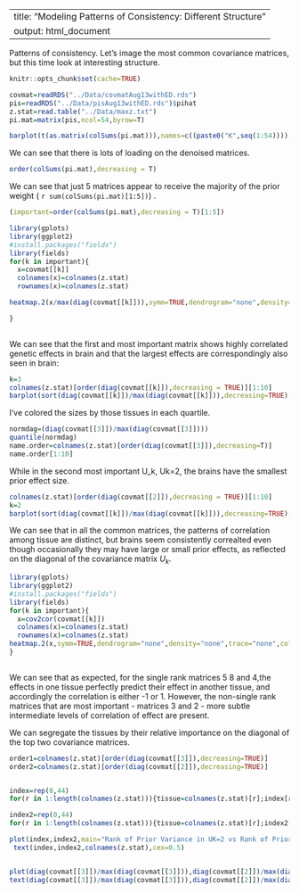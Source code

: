 

---
title: "Modeling Patterns of Consistency: Different Structure"
output: html_document
---
Patterns of consistency. Let's image the most common covariance matrices, but this time look at interesting structure.

```r
knitr::opts_chunk$set(cache=TRUE)
```

```r
covmat=readRDS("../Data/covmatAug13withED.rds")
pis=readRDS("../Data/pisAug13withED.rds")$pihat
z.stat=read.table("../Data/maxz.txt")
pi.mat=matrix(pis,ncol=54,byrow=T)

barplot(t(as.matrix(colSums(pi.mat))),names=c((paste0("K",seq(1:54)))),las=2,cex.names=0.5,main="PiHat")
```

We can see that there is lots of loading on the denoised matrices.
```r
order(colSums(pi.mat),decreasing = T)
```

We can see that just 5 matrices appear to receive the majority of the prior weight ( `r sum(colSums(pi.mat)[1:5])`) .

```r
(important=order(colSums(pi.mat),decreasing = T)[1:5])
```

```r
library(gplots)
library(ggplot2)
#install.packages("fields")
library(fields)
for(k in important){
  x=covmat[[k]]
  colnames(x)=colnames(z.stat)
  rownames(x)=colnames(z.stat)

heatmap.2(x/max(diag(covmat[[k]])),symm=TRUE,dendrogram="none",density="none",trace="none",col=redblue(256),main=paste0("HeatMapofNormalizedUk",k),cexRow=0.5,cexCol=0.5,symkey=T,symbreaks=T)

}
 
```
We can see that the first and most important matrix shows highly correlated genetic effects in brain and that the largest effects are correspondingly also seen in brain:

```r
k=3
colnames(z.stat)[order(diag(covmat[[k]]),decreasing = TRUE)][1:10]
barplot(sort(diag(covmat[[k]])/max(diag(covmat[[k]])),decreasing=TRUE),names=colnames(z.stat)[order(diag(covmat[[k]]),decreasing=TRUE)],las=2,col=c(rep("green",11),rep("orange",11),rep("magenta",11),rep("red",11)),main=paste0("PriorEffectSizeUk",k),cex.names = 0.5)
```

I've colored the sizes by those tissues in each quartile.

```r
normdag=(diag(covmat[[3]])/max(diag(covmat[[3]])))
quantile(normdag)
name.order=colnames(z.stat)[order(diag(covmat[[3]]),decreasing=T)]
name.order[1:10]

```

While in the second most important U_k, Uk=2, the brains have the smallest prior effect size.

```r
colnames(z.stat)[order(diag(covmat[[2]]),decreasing = TRUE)][1:10]
k=2
barplot(sort(diag(covmat[[k]])/max(diag(covmat[[k]])),decreasing=TRUE),names=colnames(z.stat)[order(diag(covmat[[2]]),decreasing=TRUE)],las=2,col=c(rep("green",11),rep("orange",11),rep("magenta",11),rep("red",11)),main=paste0("PriorEffectSizeUk",k),cex.names = 0.5)
```

We can see that in all the common matrices, the patterns of correlation among tissue are distinct, but brains seem consistently correalted even though occasionally they may have large or small prior effects, as reflected on the diagonal of the covariance matrix $U_{k}$.

```r
library(gplots)
library(ggplot2)
#install.packages("fields")
library(fields)
for(k in important){
  x=cov2cor(covmat[[k]])
  colnames(x)=colnames(z.stat)
  rownames(x)=colnames(z.stat)
heatmap.2(x,symm=TRUE,dendrogram="none",density="none",trace="none",col=redblue(256),main=paste0("HeatMapofCov2CorU_k",k),cexRow=0.5,cexCol=0.5,symkey=T,symbreaks=T)
}
 
```

We can see that as expected, for the single rank matrices 5 8 and 4,the effects in one tissue perfectly predict their effect in another tissue, and accordingly the correlation is either -1 or 1. However, the non-single rank matrices that are most important - matrices 3 and 2 - more subtle intermediate levels of correlation of effect are present.


We can segregate the tissues by their relative importance on the diagonal of the top two covariance matrices.
```r
order1=colnames(z.stat)[order(diag(covmat[[3]]),decreasing=TRUE)]
order2=colnames(z.stat)[order(diag(covmat[[2]]),decreasing=TRUE)]


index=rep(0,44)
for(r in 1:length(colnames(z.stat))){tissue=colnames(z.stat)[r];index[r]=which(order1==tissue)}

index2=rep(0,44)
for(r in 1:length(colnames(z.stat))){tissue=colnames(z.stat)[r];index2[r]=which(order2==tissue)}

plot(index,index2,main="Rank of Prior Variance in UK=2 vs Rank of Prior Variance in Uk=3",xlab="Rank in Uk=3",ylab="Rank in Uk=2")
 text(index,index2,colnames(z.stat),cex=0.5)


plot(diag(covmat[[3]])/max(diag(covmat[[3]])),diag(covmat[[2]])/max(diag(covmat[[2]])),main="Prior variance in Uk2 vs Prior Variance in Uk3",xlab="Prior variance in Uk3",ylab="Prior Variance in Uk=2")
text(diag(covmat[[3]])/max(diag(covmat[[3]])),diag(covmat[[2]])/max(diag(covmat[[2]])),colnames(z.stat),cex=0.5)
```


